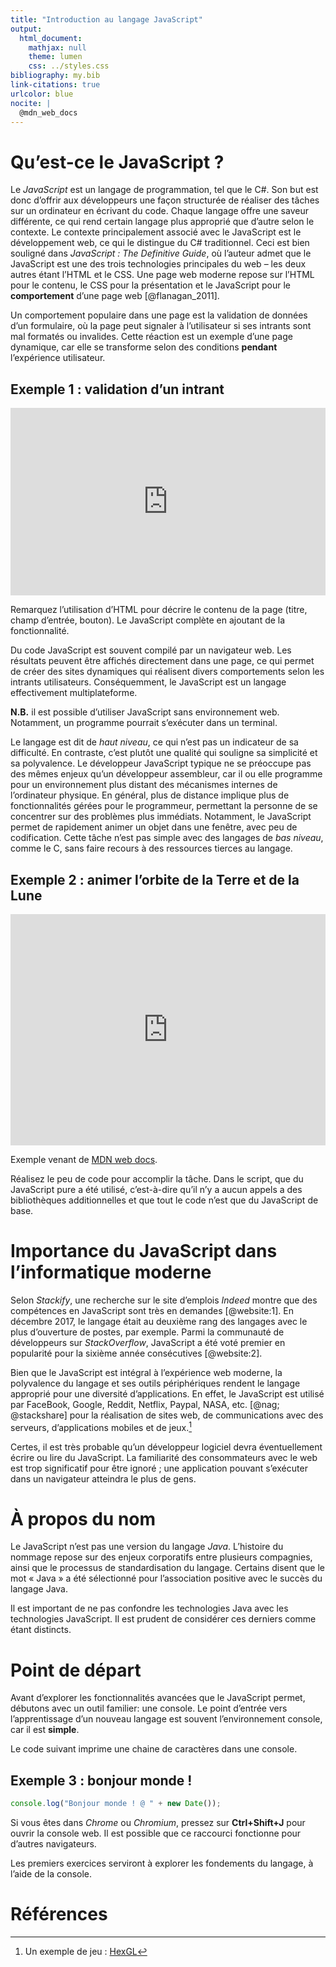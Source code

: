 ```yaml
---
title: "Introduction au langage JavaScript"
output:
  html_document:
    mathjax: null
    theme: lumen
    css: ../styles.css
bibliography: my.bib
link-citations: true
urlcolor: blue
nocite: |
  @mdn_web_docs
---
```

# Qu'est-ce le JavaScript ?
Le _JavaScript_ est un langage de programmation, tel que le C\#. Son but est donc d'offrir aux développeurs une façon structurée de réaliser des tâches sur un ordinateur en écrivant du code. Chaque langage offre une saveur différente, ce qui rend certain langage plus approprié que d'autre selon le contexte. Le contexte principalement associé avec le JavaScript est le développement web, ce qui le distingue du C\# traditionnel. Ceci est bien souligné dans _JavaScript : The Definitive Guide_, où l'auteur admet que le JavaScript est une des trois technologies principales du web – les deux autres étant l'HTML et le CSS. Une page web moderne repose sur l'HTML pour le contenu, le CSS pour la présentation et le JavaScript pour le **comportement** d'une page web [@flanagan_2011].

Un comportement populaire dans une page est la validation de données d'un formulaire, où la page peut signaler à l'utilisateur si ses intrants sont mal formatés ou invalides. Cette réaction est un exemple d'une page dynamique, car elle se transforme selon des conditions **pendant** l'expérience utilisateur.

## Exemple 1 : validation d'un intrant
<iframe width="100%" height="300" src="https://jsfiddle.net/KayRoss/9e1p2dju/embedded/result,html,js/" allowfullscreen="allowfullscreen" allowpaymentrequest frameborder="0"></iframe>
Remarquez l'utilisation d'HTML pour décrire le contenu de la page (titre, champ d'entrée, bouton). Le JavaScript complète en ajoutant de la fonctionnalité.

Du code JavaScript est souvent compilé par un navigateur web. Les résultats peuvent être affichés directement dans une page, ce qui permet de créer des sites dynamiques qui réalisent divers comportements selon les intrants utilisateurs. Conséquemment, le JavaScript est un langage effectivement multiplateforme.

**N.B.** il est possible d'utiliser JavaScript sans environnement web. Notamment, un programme pourrait s'exécuter dans un terminal.

Le langage est dit de _haut niveau_, ce qui n'est pas un indicateur de sa difficulté. En contraste, c'est plutôt une qualité qui souligne sa simplicité et sa polyvalence. Le développeur JavaScript typique ne se préoccupe pas des mêmes enjeux qu'un développeur assembleur, car il ou elle programme pour un environnement plus distant des mécanismes internes de l'ordinateur physique. En général, plus de distance implique plus de fonctionnalités gérées pour le programmeur, permettant la personne de se concentrer sur des problèmes plus immédiats. Notamment, le JavaScript permet de rapidement animer un objet dans une fenêtre, avec peu de codification. Cette tâche n'est pas simple avec des langages de _bas niveau_, comme le C, sans faire recours à des ressources tierces au langage.

## Exemple 2 : animer l'orbite de la Terre et de la Lune
<iframe width="100%" height="370" src="https://jsfiddle.net/KayRoss/cnbsLf5d/embedded/result,html,js"/ allowfullscreen="allowfullscreen" allowpaymentrequest frameborder="0"></iframe>
Exemple venant de [MDN web docs](https://developer.mozilla.org/en-US/docs/Web/API/Canvas_API/Tutorial/Basic_animations).

Réalisez le peu de code pour accomplir la tâche. Dans le script, que du JavaScript pure a été utilisé, c'est-à-dire qu'il n'y a aucun appels a des bibliothèques additionnelles et que tout le code n'est que du JavaScript de base.

# Importance du JavaScript dans l'informatique moderne
Selon _Stackify_, une recherche sur le site d'emplois _Indeed_ montre que des compétences en JavaScript sont très en demandes [@website:1]. En décembre 2017, le langage était au deuxième rang des langages avec le plus d'ouverture de postes, par exemple. Parmi la communauté de développeurs sur _StackOverflow_, JavaScript a été voté premier en popularité pour la sixième année consécutives [@website:2].

Bien que le JavaScript est intégral à l'expérience web moderne, la polyvalence du langage et ses outils périphériques rendent le langage approprié pour une diversité d'applications. En effet, le JavaScript est utilisé par FaceBook, Google, Reddit, Netflix, Paypal, NASA, etc. [@nag; @stackshare] pour la réalisation de sites web, de communications avec des serveurs, d'applications mobiles et de jeux.[^1]

[^1]: Un exemple de jeu : [HexGL](http://hexgl.bkcore.com/play)

Certes, il est très probable qu'un développeur logiciel devra éventuellement écrire ou lire du JavaScript. La familiarité des consommateurs avec le web est trop significatif pour être ignoré ; une application pouvant s'exécuter dans un navigateur atteindra le plus de gens.

# À propos du nom
Le JavaScript n'est pas une version du langage _Java_. L'histoire du nommage repose sur des enjeux corporatifs entre plusieurs compagnies, ainsi que le processus de standardisation du langage. Certains disent que le mot « Java » a été sélectionné pour l'association positive avec le succès du langage Java.

Il est important de ne pas confondre les technologies Java avec les technologies JavaScript. Il est prudent de considérer ces derniers comme étant distincts.

# Point de départ
Avant d'explorer les fonctionnalités avancées que le JavaScript permet, débutons avec un outil familier: une console. Le point d'entrée vers l'apprentissage d'un nouveau langage est souvent l'environnement console, car il est **simple**.

Le code suivant imprime une chaine de caractères dans une console.

## Exemple 3 : bonjour monde !
```js
console.log("Bonjour monde ! @ " + new Date());
```
Si vous êtes dans _Chrome_ ou _Chromium_, pressez sur **Ctrl+Shift+J** pour ouvrir la console web. Il est possible que ce raccourci fonctionne pour d'autres navigateurs.

Les premiers exercices serviront à explorer les fondements du langage, à l'aide de la console.

# Références
